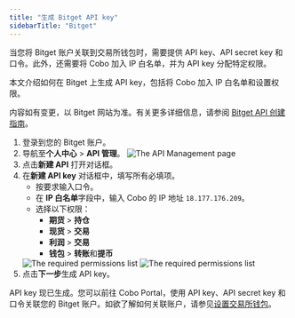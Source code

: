 ```yaml
---
title: "生成 Bitget API key"
sidebarTitle: "Bitget"
---
```


当您将 Bitget 账户关联到交易所钱包时，需要提供 API key、API secret key 和口令。此外，还需要将 Cobo 加入 IP 白名单，并为 API key 分配特定权限。

本文介绍如何在 Bitget 上生成 API key，包括将 Cobo 加入 IP 白名单和设置权限。

<Note>内容如有变更，以 Bitget 网站为准。有关更多详细信息，请参阅 <a href="https://www.bitget.com/zh-CN/academy/bitget-api-trading-guideline">Bitget API 创建指南</a>。</Note>

1. 登录到您的 Bitget 账户。
2. 导航至**个人中心** > **API 管理**。
    <img src="/en/images/exchange-wallet/bitget api.png" className="screenshot_modal" alt="The API Management page" />
3. 点击**新建 API** 打开对话框。
4. 在**新建 API key** 对话框中，填写所有必填项。 
    - 按要求输入口令。
    - 在 **IP 白名单**字段中，输入 Cobo 的 IP 地址 `18.177.176.209`。
    - 选择以下权限：
        - **期货** > **持仓** 
        - **现货** > **交易** 
        - **利润** > **交易** 
        - **钱包** > **转账**和**提币**
    <img src="/en/images/exchange-wallet/bitget_per_1.png" className="screenshot_modal" alt="The required permissions list" />
    <img src="/en/images/exchange-wallet/bitget_per_2.png" className="screenshot_modal" alt="The required permissions list" />
5. 点击**下一步**生成 API key。

API key 现已生成。您可以前往 Cobo Portal，使用 API key、API secret key 和口令关联您的 Bitget 账户。如欲了解如何关联账户，请参见[设置交易所钱包](/cn/portal/exchange-wallets/set-up)。 
